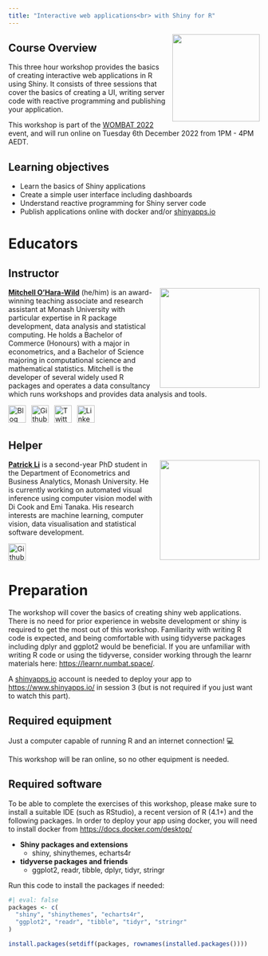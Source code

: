 ```yaml
---
title: "Interactive web applications<br> with Shiny for R"
---
```


![](images/shiny.svg){style="float:right;padding: 0 0 0 10px;" fig-alt="Shiny Hex Logo" width="175"}

## Course Overview

This three hour workshop provides the basics of creating interactive web applications in R using Shiny. It consists of three sessions that cover the basics of creating a UI, writing server code with reactive programming and publishing your application.

This workshop is part of the [WOMBAT 2022](https://numbats.github.io/WOMBAT2022/) event, and will run online on Tuesday 6th December 2022 from 1PM - 4PM AEDT. 

## Learning objectives

-   Learn the basics of Shiny applications
-   Create a simple user interface including dashboards
-   Understand reactive programming for Shiny server code
-   Publish applications online with docker and/or [shinyapps.io](https://www.shinyapps.io/)

# Educators

## Instructor

![](images/mitch.jpeg){style="float:right;padding: 0 0 0 10px;" fig-alt="Headshot of Mitchell O'Hara-Wild" width="200"}
[**Mitchell O'Hara-Wild**](https://mitchelloharawild.com/) (he/him) is an award-winning teaching associate and research assistant at Monash University with particular expertise in R package development, data analysis and statistical computing. He holds a Bachelor of Commerce (Honours) with a major in econometrics, and a Bachelor of Science majoring in computational science and mathematical statistics. Mitchell is the developer of several widely used R packages and operates a data consultancy which runs workshops and provides data analysis and tools. 

<div align="center">
<a href="https://www.mitchelloharawild.com"><img border="0" alt="Blog" src="https://assets.dryicons.com/uploads/icon/svg/4926/home.svg" width="35" height="35"></a>&ensp;
<a href="https://github.com/mitchelloharawild"><img border="0" alt="Github" src="https://assets.dryicons.com/uploads/icon/svg/8312/cc33248a-e56e-4e7f-93f4-0e16350e5768.svg" width="35" height="35"></a>&ensp; 
<a href="https://twitter.com/mitchoharawild"><img border="0" alt="Twitter" src="https://assets.dryicons.com/uploads/icon/svg/8385/c23f7ffc-ca8d-4246-8978-ce9f6d5bcc99.svg" width="35" height="35"></a>&ensp; 
<a href="https://www.linkedin.com/in/mitchelloharawild/"><img border="0" alt="LinkedIn" src="https://assets.dryicons.com/uploads/icon/svg/8337/a347cd89-1662-4421-be90-58e5e8004eae.svg" width="35" height="35"></a>&ensp;&emsp;
</div>

## Helper

![](images/patrick.jpeg){style="float:right;padding: 0 0 0 10px;" fig-alt="Headshot of Mitchell O'Hara-Wild" width="200"}

[**Patrick Li**](https://github.com/TengMCing) is a second-year PhD student in the Department of Econometrics and Business Analytics, Monash University. He is currently working on automated visual inference using computer vision model with Di Cook and Emi Tanaka. His research interests are machine learning, computer vision, data visualisation and statistical software development.

<div align="center">
<a href="https://github.com/TengMCing"><img border="0" alt="Github" src="https://assets.dryicons.com/uploads/icon/svg/8312/cc33248a-e56e-4e7f-93f4-0e16350e5768.svg" width="35" height="35"></a>&ensp; 
</div>

<!-- # Registration -->

<!-- Registration for this workshop is $150, and is available via TryBooking here: <https://www.trybooking.com/CCNOH> -->

<!-- If you also register for the in-person event (Melbourne, Australia) on the following day you will receive a code for 30% off tutorial registrations. More information can be found at <https://numbats.github.io/WOMBAT2022/> -->

# Preparation

The workshop will cover the basics of creating shiny web applications. There is no need for prior experience in website development or shiny is required to get the most out of this workshop. Familiarity with writing R code is expected, and being comfortable with using tidyverse packages including dplyr and ggplot2 would be beneficial. If you are unfamiliar with writing R code or using the tidyverse, consider working through the learnr materials here: <https://learnr.numbat.space/>.

A [shinyapps.io](https://www.shinyapps.io/) account is needed to deploy your app to <https://www.shinyapps.io/> in session 3 (but is not required if you just want to watch this part).

## Required equipment

Just a computer capable of running R and an internet connection! 💻

This workshop will be ran online, so no other equipment is needed.

## Required software

To be able to complete the exercises of this workshop, please make sure to install a suitable IDE (such as RStudio), a recent version of R (4.1+) and the following packages. In order to deploy your app using docker, you will need to install docker from <https://docs.docker.com/desktop/>

-   **Shiny packages and extensions**
    -   shiny, shinythemes, echarts4r
-   **tidyverse packages and friends**
    -   ggplot2, readr, tibble, dplyr, tidyr, stringr

Run this code to install the packages if needed:

```r
#| eval: false
packages <- c(
  "shiny", "shinythemes", "echarts4r",
  "ggplot2", "readr", "tibble", "tidyr", "stringr"
)

install.packages(setdiff(packages, rownames(installed.packages())))  
```
